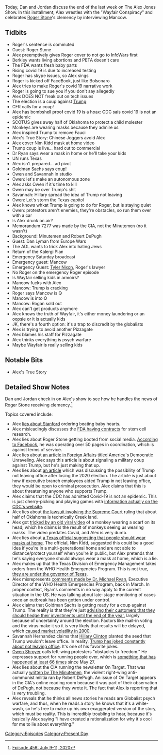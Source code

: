 {{DEFAULTSORT:
    #_EPISODE_0456:July 9-11, 2020
}}{{Episode
    | title             = July 9-11, 2020
    | caption           = Listen to this episode on [https://knowledgefight.libsyn.com/456-july-9-11-2020 Libsyn] [https://open.spotify.com/episode/2RmskzuZlDfOcPKyJscSzp Spotify], Read the [[Transcript/456: July 9-11, 2020|Unofficial Transcript]]
    | episodeNumber     = 456
    | length            = 02:27:37
    | airDate           = July 13, 2020
    | coverageStartDate = July 9, 2020
    | coverageEndDate   = July 11, 2020
    | episodeType       = [[:Category:Present Day|Present Day]]
    | appearance        = [[Roger Stone]], [[Jair Bolsonaro]], [[Anthony Fauci]], [[Nim Kidd]], [[Owen Shroyer]], [[Savannah Hernandez]], [[Robert DePugh]], [[Dan Lyman]], [[Mancow]], [[Tyler Nixon]]
    | previousEpisode   = [[455: July 7-8, 2020]]
    | nextEpisode       = [[457: July 12-13, 2020]]
}}

{{Stub}}

Today, Dan and Jordan discuss the end of the last week on The Alex Jones Show. In this installment, Alex wrestles with the "Wayfair Conspiracy" and celebrates [[Roger Stone]]'s clemency by interviewing Mancow.

==Tidbits==

*Roger's sentence is commuted
*Guest: Roger Stone
*Alex preemptively gives Roger cover to not go to InfoWars first
*Berkley wants living abortions and PETA doesn't care
*The FDA wants fresh baby parts
*Rising covid 19 is due to increased testing
*Roger has skype issues, so Alex sings
*Roger is kicked off FaceBook, just like Bolsonaro
*Alex tries to make Roger's covid 19 narrative work
*Roger is going to sue you if you don't say allegedly
*Alex DOES NOT freak out on tech issues
*The election is a coup against [[Donald Trump|Trump]]
*CFR calls for a coup!
*Alex has bombshell proof covid 19 is a hoax: CDC sais covid 19 is not an epidemic
*SCOTUS gives away half of Oklahoma to protect a child molester
*Monkeys are wearing masks because they admire us
*Alex inspired Trump to remove Fauci
*Alex's True Story: Chinese Joggers avoid Alex
*Alex cover Nim Kidd mask at home video
*Trump coup is live... hard cut to commercial
*Dr Ryan says wear a mask in home or he'll take your kids
*UN runs Texas
*Alex isn't prepared... ad pivot
*Goldman Sachs says coup!
*Owen and Savannah in studio
*Owen: let's make an autonomous zone
*Alex asks Owen if it's time to kill
*Owen may be over Trump's shit
*Savannah: Hillary spread the idea of Trump not leaving
*Owen: Let's storm the Texas capitol
*Alex knows whkat Trump is going to do for Roger, but is staying quiet
*Owen: protestors aren't enemies, they're obstacles, so run them over with a car
*Is Alex drunk on air?
*Memorandum 7277 was made by the CIA, not the Minutemen (no it wasn't)
*Background: Minutemen and Robert DePugh
*Guest: Dan Lyman from Europe Wars
*The ADL wants to trick Alex into hating Jews
*Return of the Kalergi Plan
*Emergency Saturday broadcast
*Emergency guest: Mancow
*Emergency Guest: [[Tyler Nixon]], Roger's lawyer
*No Roger on the emergency Roger episode
*Is Wayfair selling kids in armoirs?
*Mancow fucks with Alex
*Mancow: Trump is cracking
*Roger says Mancow is Q
*Mancow is into Q
*Mancow: Rogan sold out
*Alex can't get products anymore
*Alex knows the truth of Wayfair, it's either money laundering or an oopsie or it is actually kids
*JK, there's a fourth option: it's a trap to discredit by the globalists
*Alex is trying to avoid another Pizzagate
*Alex blames his staff for Pizzagate
*Alex thinks everything is psych warfare
*Maybe Wayfair is really selling kids

==Notable Bits==

*Alex's True Story

==Detailed Show Notes==

Dan and Jordan check in on Alex's show to see how he handles the news of Roger Stone receiving clemency.<ref>[https://knowledgefight.com/research/2020/7/20/episode-456-july-9-11-2020 Episode 456: July 9-11, 2020]</ref>

Topics covered include:

*Alex [https://www.snopes.com/fact-check/testimony-biotech-company/ lies about Stanford] ordering beating baby hearts.
*Alex misleadingly discusses the [https://www.texasrighttolife.com/newly-uncovered-documents-show-fda-spent-nearly-100000-on-baby-body-parts-to-make-humanized-mice/ FDA having contracts] for stem cell research.
*Alex lies about Roger Stone getting booted from social media. [https://www.bbc.com/news/technology-53347793 According to Facebook], he was operating over 50 pages in coordination, which is against terms of service.
*Alex lies about [https://www.foreignaffairs.com/articles/united-states/2020-06-15/americas-democratic-unraveling an article in Foreign Affairs] titled America's Democratic Unraveling. Alex says this article is about signaling a military coup against Trump, but he's just making that up.
*Alex lies about [https://www.stamfordadvocate.com/opinion/article/Trump-could-lose-and-not-leave-But-Cabinet-15396854.php an article] which was discussing the possibility of Trump not leaving office after losing the 2020 election. The article is just about how if executive branch employees aided Trump in not leaving office, they would be open to criminal prosecution. Alex claims that this is about threatening anyone who supports Trump.
*Alex claims that the CDC has admitted Covid-19 is not an epidemic. This is just cherry-picking and playing games with [https://www.cdc.gov/coronavirus/2019-ncov/covid-data/covidview/index.html information actually on the CDC's website].
*Alex lies about [https://www.npr.org/2020/07/09/889562040/supreme-court-rules-that-about-half-of-oklahoma-is-indian-land the lawsuit involving the Supreme Court] ruling that about half of Oklahoma is technically Creek land.
*Alex got [https://www.ndtv.com/offbeat/this-video-of-a-monkey-wearing-a-face-mask-will-leave-you-in-stitches-2259016 tricked by an old viral video] of a monkey wearing a scarf on its head, which he claims is the result of monkeys seeing us wearing masks. The video predates Covid, and Alex is very dumb.
*Alex lies about [https://news4sanantonio.com/news/local/tdem-you-should-consider-wearing-a-mask-even-when-youre-in-your-own-home a Texas official suggesting that people should wear masks at home]. The official, Nim Kidd, suggested this could be a good idea if you're in a multi-generational home and are not able to distance/protect yourself when you're in public, but Alex pretends that he's saying everyone should always wear a mask at home, which is a lie.
*Alex makes up that the Texas Division of Emergency Management takes orders from the WHO Health Emergencies Program. This is not true, [https://tdem.texas.gov/wp-content/uploads/2020/03/2020-Emergency-Management-Annex-ESF-5.pdf they are under the governor of Texas].
*Alex misrepresents [https://www.youtube.com/watch?v=2v3vlw14NbM comments made by Dr. Michael Ryan], Executive Director of the WHO Health Emergencies Program, back in March. In proper context, Ryan's comments in no way apply to the current situation in the US. He was talking about late-stage monitoring of cases once an outbreak has been gotten under control.
*Alex claims that Goldman Sachs is getting ready for a coup against Trump. The reality is that they're just [https://www.cnbc.com/2020/07/08/goldman-warns-delayed-election-results-this-november-similar-to-bush-gore-could-rock-the-market.html advising their customers that they should hedge their investments until the end of the year], largely because of uncertainty around the election. Factors like mail-in voting and the virus make it so it is very likely that results will be delayed, which [https://www.marketwatch.com/story/how-wall-street-reacts-to-election-recounts-2016-11-28 caused market volatility in 2000].
*Savannah Hernandez claims that [[Hillary Clinton]] planted the seed that Trump wouldn't leave office. In reality, [https://slate.com/news-and-politics/2020/02/trump-jokes-rigged-elections-chaos.html Trump has joked constantly about not leaving office]. It's one of his favorite jokes.
*[[Owen Shroyer]] calls left-wing protesters "obstacles to freedom." He expresses support for running people over, which is [https://www.usatoday.com/story/news/nation/2020/07/08/vehicle-ramming-attacks-66-us-since-may-27/5397700002/ something that has happened at least 66 times] since May 27.
*Alex lies about the CIA running the newsletter On Target. That was actually [https://www.columbiatribune.com/article/20090806/News/308069706 written by The Minutemen], the violent right-wing anti-communist militia ran by Robert DePugh. An issue of On Target appears in the CIA's online reading room because it was part of their observation of DePugh, not because they wrote it. The fact that Alex is reporting that is very troubling.
*Alex reveals that he thinks all news stories he reads are Globalist psych warfare, and thus, when he reads a story he knows that it's a white-wash, so he's free to make up his own exaggerated version of the story, which must be reality. This is incredibly troubling to hear, because it's basically Alex saying "I have created a rationalization for why it's cool for me to lie about everything."

[[Category:Episodes]]
[[Category:Present Day]]
